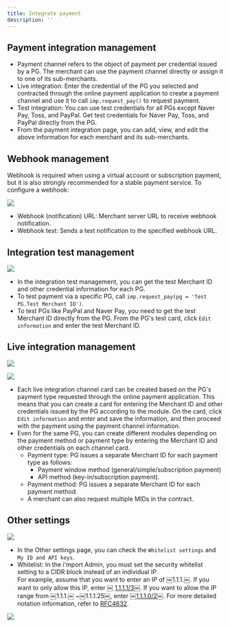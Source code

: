 ```yaml
---
title: Integrate payment
description: ''
---
```


## Payment integration management

- Payment channel refers to the object of payment per credential issued by a PG. The merchant can use the payment channel directly or assign it to one of its sub-merchants.
- Live integration: Enter the credential of the PG you selected and contracted through the online payment application to create a payment channel and use it to call `imp.request_pay()` to request payment.
- Test integration: You can use test credentials for all PGs except Naver Pay, Toss, and PayPal. Get test credentials for Naver Pay, Toss, and PayPal directly from the PG.
- From the payment integration page, you can add, view, and edit the above information for each merchant and its sub-merchants.

## Webhook management

Webhook is required when using a virtual account or subscription payment, but it is also strongly recommended for a stable payment service. To configure a webhook:

![](</gitbook-assets/en/image (178).png>)

- Webhook (notification) URL: Merchant server URL to receive webhook notification.
- Webhook test: Sends a test notification to the specified webhook URL.

## Integration test management

![](</gitbook-assets/en/image (184).png>)

- In the integration test management, you can get the test Merchant ID and other credential information for each PG.
- To test payment via a specific PG, call `imp.request_pay(pg = 'Test PG.Test Merchant ID')`.
- To test PGs like PayPal and Naver Pay, you need to get the test Merchant ID directly from the PG. From the PG's test card, click `Edit information` and enter the test Merchant ID.

## Live integration management

![](</gitbook-assets/en/image (136).png>)

![](</gitbook-assets/en/image (24).png>)

- Each live integration channel card can be created based on the PG's payment type requested through the online payment application. This means that you can create a card for entering the Merchant ID and other credentials issued by the PG according to the module. On the card, click `Edit information` and enter and save the information, and then proceed with the payment using the payment channel information.
- Even for the same PG, you can create different modules depending on the payment method or payment type by entering the Merchant ID and other credentials on each channel card.
  - Payment type: PG issues a separate Merchant ID for each payment type as follows:
    - Payment window method (general/simple/subscription payment)
    - API method (key-in/subscription payment).
  - Payment method: PG issues a separate Merchant ID for each payment method.
  - A merchant can also request multiple MIDs in the contract.

## Other settings

![](</gitbook-assets/en/image (8).png>)

- In the Other settings page, you can check the `Whitelist settings` and `My ID and API keys`.
- Whitelist: In the i'mport Admin, you must set the security whitelist setting to a CIDR block instead of an individual IP. \
  For example, assume that you want to enter an IP of ￼1.1.1.￼. If you want to only allow this IP, enter ￼ [1.1.1.1/3](http://1.1.1.1/3)￼. If you want to allow the IP range from ￼1.1.1.￼ \~￼1.1.1.25￼, enter ￼[1.1.1.0/2](http://1.1.1.0/2)￼. For more detailed notation information, refer to [RFC4632](https://tools.ietf.org/html/rfc4632).

![](</gitbook-assets/en/image (109).png>)
